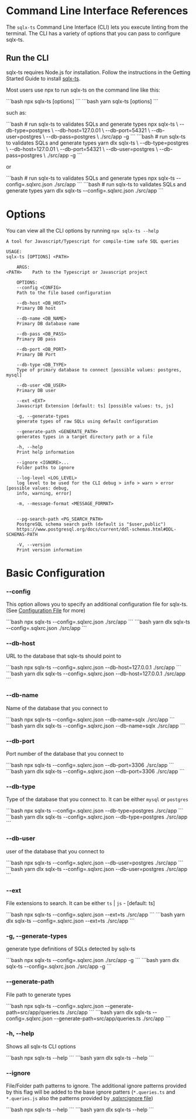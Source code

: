 
# Command Line Interface References

The `sqlx-ts` Command Line Interface (CLI) lets you execute linting from the terminal. The CLI has a variety of options that you can pass to configure sqlx-ts.

## Run the CLI

sqlx-ts requires Node.js for installation. Follow the instructions in the Getting Started Guide to install [sqlx-ts](/installation).

Most users use npx to run sqlx-ts on the command line like this:

<Tabs>
  <TabItem value="npm" label="npm" default>
      ```bash
      npx sqlx-ts [options] <PATH>
      ```
  </TabItem>
  <TabItem value="yarn" label="yarn">
      ```bash
      yarn sqlx-ts [options] <PATH>
      ```
  </TabItem>
</Tabs>

such as:

<Tabs>
    <TabItem value="npm" label="npm" default>
        ```bash
        # run sqlx-ts to validates SQLs and generate types
        npx sqlx-ts \
            --db-type=postgres \
            --db-host=127.0.01 \
            --db-port=54321 \
            --db-user=postgres \
            --db-pass=postgres \
            ./src/app -g
        ```
    </TabItem>
    <TabItem value="yarn" label="yarn">
        ```bash
        # run sqlx-ts to validates SQLs and generate types
        yarn dlx sqlx-ts \
            --db-type=postgres \
            --db-host=127.0.01 \
            --db-port=54321 \
            --db-user=postgres \
            --db-pass=postgres \
            ./src/app -g
        ```
    </TabItem>
</Tabs>

or

<Tabs>
    <TabItem value="npm" label="npm" default>
        ```bash
        # run sqlx-ts to validates SQLs and generate types
        npx sqlx-ts --config=.sqlxrc.json ./src/app
        ```
    </TabItem>
    <TabItem value="yarn" label="yarn">
        ```bash
        # run sqlx-ts to validates SQLs and generate types
        yarn dlx sqlx-ts --config=.sqlxrc.json ./src/app
        ```
    </TabItem>
</Tabs>

# Options

You can view all the CLI options by running `npx sqlx-ts --help`

```
A tool for Javascript/Typescript for compile-time safe SQL queries

USAGE:
sqlx-ts [OPTIONS] <PATH>

    ARGS:
<PATH>    Path to the Typescript or Javascript project

    OPTIONS:
    --config <CONFIG>
    Path to the file based configuration

    --db-host <DB_HOST>
    Primary DB host

    --db-name <DB_NAME>
    Primary DB database name

    --db-pass <DB_PASS>
    Primary DB pass

    --db-port <DB_PORT>
    Primary DB Port

    --db-type <DB_TYPE>
    Type of primary database to connect [possible values: postgres, mysql]

    --db-user <DB_USER>
    Primary DB user

    --ext <EXT>
    Javascript Extension [default: ts] [possible values: ts, js]

    -g, --generate-types
    generate types of raw SQLs using default configuration

    --generate-path <GENERATE_PATH>
    generates types in a target directory path or a file

    -h, --help
    Print help information

    --ignore <IGNORE>...
    Folder paths to ignore

    --log-level <LOG_LEVEL>
    log level to be used for the CLI debug > info > warn > error [possible values: debug,
    info, warning, error]

    -m, --message-format <MESSAGE_FORMAT>


    --pg-search-path <PG_SEARCH_PATH>
    PostgreSQL schema search path (default is "$user,public")
    https://www.postgresql.org/docs/current/ddl-schemas.html#DDL-SCHEMAS-PATH

    -V, --version
    Print version information
```

# Basic Configuration

### --config

This option allows you to specify an additional configuration file for sqlx-ts. (See [Configuration File](/connect/config-file) for more)


<Tabs>
    <TabItem value="npm" label="npm" default>
        ```bash
        npx sqlx-ts --config=.sqlxrc.json ./src/app
        ```
    </TabItem>
    <TabItem value="yarn" label="yarn">
        ```bash
        yarn dlx sqlx-ts --config=.sqlxrc.json ./src/app
        ```
    </TabItem>
</Tabs>

### --db-host

URL to the database that sqlx-ts should point to

<Tabs>
    <TabItem value="npm" label="npm" default>
        ```bash
        npx sqlx-ts --config=.sqlxrc.json --db-host=127.0.0.1 ./src/app
        ```
    </TabItem>
    <TabItem value="yarn" label="yarn">
        ```bash
        yarn dlx sqlx-ts --config=.sqlxrc.json --db-host=127.0.0.1 ./src/app
        ```
    </TabItem>
</Tabs>

### --db-name

Name of the database that you connect to

<Tabs>
    <TabItem value="npm" label="npm" default>
        ```bash
        npx sqlx-ts --config=.sqlxrc.json --db-name=sqlx ./src/app
        ```
    </TabItem>
    <TabItem value="yarn" label="yarn">
        ```bash
        yarn dlx sqlx-ts --config=.sqlxrc.json --db-name=sqlx ./src/app
        ```
    </TabItem>
</Tabs>


### --db-port

Port number of the database that you connect to

<Tabs>
    <TabItem value="npm" label="npm" default>
        ```bash
        npx sqlx-ts --config=.sqlxrc.json --db-port=3306 ./src/app
        ```
    </TabItem>
    <TabItem value="yarn" label="yarn">
        ```bash
        yarn dlx sqlx-ts --config=.sqlxrc.json --db-port=3306 ./src/app
        ```
    </TabItem>
</Tabs>


### --db-type

Type of the database that you connect to. It can be either `mysql` or `postgres`

<Tabs>
    <TabItem value="npm" label="npm" default>
        ```bash
        npx sqlx-ts --config=.sqlxrc.json --db-type=postgres ./src/app
        ```
    </TabItem>
    <TabItem value="yarn" label="yarn">
        ```bash
        yarn dlx sqlx-ts --config=.sqlxrc.json --db-type=postgres ./src/app
        ```
    </TabItem>
</Tabs>


### --db-user

user of the database that you connect to

<Tabs>
    <TabItem value="npm" label="npm" default>
        ```bash
        npx sqlx-ts --config=.sqlxrc.json --db-user=postgres ./src/app
        ```
    </TabItem>
    <TabItem value="yarn" label="yarn">
        ```bash
        yarn dlx sqlx-ts --config=.sqlxrc.json --db-user=postgres ./src/app
        ```
    </TabItem>
</Tabs>


### --ext

File extensions to search. It can be either `ts` | `js` - [default: ts]

<Tabs>
    <TabItem value="npm" label="npm" default>
        ```bash
        npx sqlx-ts --config=.sqlxrc.json --ext=ts ./src/app
        ```
    </TabItem>
    <TabItem value="yarn" label="yarn">
        ```bash
        yarn dlx sqlx-ts --config=.sqlxrc.json --ext=ts ./src/app
        ```
    </TabItem>
</Tabs>

### -g, --generate-types

generate type definitions of SQLs detected by sqlx-ts

<Tabs>
    <TabItem value="npm" label="npm" default>
        ```bash
        npx sqlx-ts --config=.sqlxrc.json ./src/app -g
        ```
    </TabItem>
    <TabItem value="yarn" label="yarn">
        ```bash
        yarn dlx sqlx-ts --config=.sqlxrc.json ./src/app -g
        ```
    </TabItem>
</Tabs>


### --generate-path

File path to generate types

<Tabs>
    <TabItem value="npm" label="npm" default>
        ```bash
        npx sqlx-ts --config=.sqlxrc.json --generate-path=src/app/queries.ts ./src/app
        ```
    </TabItem>
    <TabItem value="yarn" label="yarn">
        ```bash
        yarn dlx sqlx-ts --config=.sqlxrc.json --generate-path=src/app/queries.ts ./src/app
        ```
    </TabItem>
</Tabs>

### -h, --help

Shows all sqlx-ts CLI options

<Tabs>
    <TabItem value="npm" label="npm" default>
        ```bash
        npx sqlx-ts --help
        ```
    </TabItem>
    <TabItem value="yarn" label="yarn">
        ```bash
        yarn dlx sqlx-ts --help
        ```
    </TabItem>
</Tabs>


### --ignore

File/Folder path patterns to ignore. The additional ignore patterns provided by this flag will
be added to the base ignore patters (`*.queries.ts` and `*.queries.js` also the patterns provided by [.sqlxrcignore file](/connect/sqlxignore))

<Tabs>
    <TabItem value="npm" label="npm" default>
        ```bash
        npx sqlx-ts --help
        ```
    </TabItem>
    <TabItem value="yarn" label="yarn">
        ```bash
        yarn dlx sqlx-ts --help
        ```
    </TabItem>
</Tabs>

